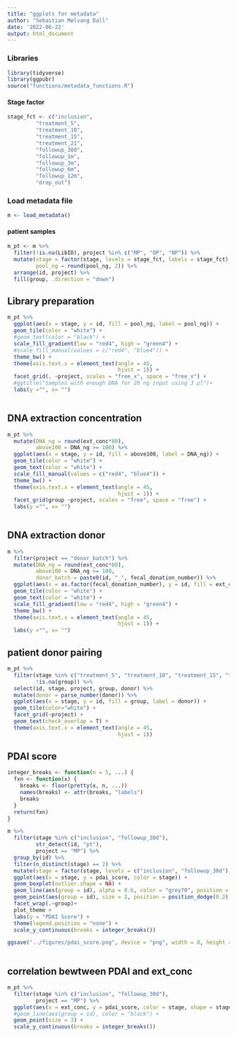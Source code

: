 ```yaml
---
title: "ggplots for metadata"
author: "Sebastian Mølvang Dall"
date: '2022-06-22'
output: html_document
---
```



### Libraries

```r
library(tidyverse)
library(ggpubr)
source("functions/metadata_functions.R")
```



#### Stage factor

```r
stage_fct <- c("inclusion", 
         "treatment_5", 
         "treatment_10",
         "treatment_15",
         "treatment_21",
         "followup_30d",
         "followup_1m",
         "followup_3m",
         "followup_6m",
         "followup_12m",
         "drop_out")
```





### Load metadata file

```r
m <- load_metadata()
```

#### patient samples
```r
m_pt <- m %>% 
  filter(!is.na(LibID), project %in% c("MP", "OP", "NP")) %>% 
  mutate(stage = factor(stage, levels = stage_fct, labels = stage_fct),
         pool_ng = round(pool_ng, 2)) %>% 
  arrange(id, project) %>% 
  fill(group, .direction = "down")
```



## Library preparation
```r
m_pt %>% 
  ggplot(aes(x = stage, y = id, fill = pool_ng, label = pool_ng)) + 
  geom_tile(color = "white") + 
  #geom_text(color = "black") + 
  scale_fill_gradient(low = "red4", high = "green4") + 
  #scale_fill_manual(values = c("red4", "blue4")) + 
  theme_bw() +
  theme(axis.text.x = element_text(angle = 45,
                                   hjust = 1)) +
  facet_grid(. ~project, scales = "free_x", space = "free_x") + 
  #ggtitle("Samples with enough DNA for 20 ng input using 3 µl")+
  labs(y ="", x= "")
  
```


## DNA extraction concentration
```r
m_pt %>% 
  mutate(DNA_ng = round(ext_conc*80),
         above100 = DNA_ng >= 100) %>% 
  ggplot(aes(x = stage, y = id, fill = above100, label = DNA_ng)) + 
  geom_tile(color = "white") + 
  geom_text(color = "white") + 
  scale_fill_manual(values = c("red4", "blue4")) + 
  theme_bw() +
  theme(axis.text.x = element_text(angle = 45,
                                   hjust = 1)) +
  facet_grid(group ~project, scales = "free", space = "free") + 
  labs(y ="", x= "")
  
```



## DNA extraction donor

```r
m %>% 
  filter(project == "donor_batch") %>% 
  mutate(DNA_ng = round(ext_conc*80),
         above100 = DNA_ng >= 100,
         donor_batch = paste0(id, "_", fecal_donation_number)) %>%
  ggplot(aes(x = as.factor(fecal_donation_number), y = id, fill = ext_conc, label = DNA_ng)) + 
  geom_tile(color = "white") + 
  geom_text(color = "white") + 
  scale_fill_gradient(low = "red4", high = "green4") + 
  theme_bw() +
  theme(axis.text.x = element_text(angle = 45,
                                   hjust = 1)) +
  labs(y ="", x= "")
```





## patient donor pairing
```r
m_pt %>%
  filter(stage %in% c("treatment_5", "treatment_10", "treatment_15", "treatment_21"),
         !is.na(group)) %>% 
  select(id, stage, project, group, donor) %>%
  mutate(donor = parse_number(donor)) %>% 
  ggplot(aes(x = stage, y = id, fill = group, label = donor)) + 
  geom_tile(color="white") + 
  facet_grid(~project) + 
  geom_text(check_overlap = T) + 
  theme(axis.text.x = element_text(angle = 45,
                                   hjust = 1))

```



## PDAI score

```r
integer_breaks <- function(n = 5, ...) {
  fxn <- function(x) {
    breaks <- floor(pretty(x, n, ...))
    names(breaks) <- attr(breaks, "labels")
    breaks
  }
  return(fxn)
}
```


```r
m %>% 
  filter(stage %in% c("inclusion", "followup_30d"),
         str_detect(id, "pt"),
         project == "MP") %>% 
  group_by(id) %>%
  filter(n_distinct(stage) == 2) %>% 
  mutate(stage = factor(stage, levels = c("inclusion", "followup_30d"), labels = c("Pre", "Post"))) %>% 
  ggplot(aes(x = stage, y = pdai_score, color = stage)) +
  geom_boxplot(outlier.shape = NA) +
  geom_line(aes(group = id), alpha = 0.6, color = "grey70", position = position_dodge(0.2)) + 
  geom_point(aes(group = id), size = 2, position = position_dodge(0.2)) + 
  facet_wrap(.~group)+
  plot_theme + 
  labs(y = "PDAI Score") +
  theme(legend.position = "none") +
  scale_y_continuous(breaks = integer_breaks())

ggsave("../figures/pdai_score.png", device = "png", width = 8, height = 6)
  
```

## correlation bewtween PDAI and ext_conc

```r
m_pt %>% 
  filter(stage %in% c("inclusion", "followup_30d"),
         project == "MP") %>% 
  ggplot(aes(x = ext_conc, y = pdai_score, color = stage, shape = stage)) +
  #geom_line(aes(group = id), color = "black") +
  geom_point(size = 3) + 
  scale_y_continuous(breaks = integer_breaks())
```




